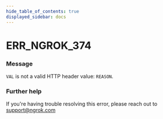 ```yaml
---
hide_table_of_contents: true
displayed_sidebar: docs
---
```



# ERR_NGROK_374

### Message

`VAL` is not a valid HTTP header value: `REASON`.

### Further help

If you're having trouble resolving this error, please reach out to [support@ngrok.com](mailto:support@ngrok.com?subject=Help%20with%20ERR_NGROK_374)

<ErrorDetails error="err_ngrok_374" />
